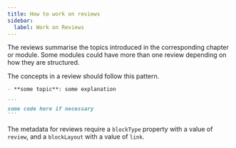 ```yaml
---
title: How to work on reviews
sidebar:
  label: Work on Reviews
---
```


The reviews summarise the topics introduced in the corresponding chapter or module. Some modules could have more than one review depending on how they are structured.

The concepts in a review should follow this pattern.

````md
- **some topic**: some explanation

```
some code here if necessary
```
````

The metadata for reviews require a `blockType` property with a value of `review`, and a `blockLayout` with a value of `link`.
